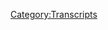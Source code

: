 {{DEFAULTSORT:
    #_TRANSCRIPT_0811:February 24, 2004
}}{{Transcript
    | title         = [[811: February 24, 2004]]
    | caption       = [https://knowledgefight.libsyn.com/811-february-24-2004 Listen to this episode on Libsyn]
    | episodeNumber = [[811: February 24, 2004|811]]
    | length        = 01:23:37
}}

{{MessageBox
    | header     = Warning: Bot Generated Content
    | text       = This transcript was automatically generated by transcription software and likely contains many mistakes and misattributions. Please check the audio for definitive quotes, attribution, and context.
    | image      = N3yvass4myg91.webp
    | imagewidth = 50px
    | id         = warning
}}

{{TranscriptBlock
    | name      = Alex Jones
    | timestamp = 00:00:04.000
    | text      = Red Alert. Red alert. Red alert. Red Alert knowledge five days. Damn, Jordan I'm sweating.
}}

{{TranscriptBlock
    | name      = Alex Jones
    | timestamp = 00:00:17.000
    | text      = Knowledge party.com It's time to pray. I have great respect for knowledge like knowledge. I'm sick of them posing as if they're the good guys. Xiang V or the bad guy. Knowledge.
}}

{{TranscriptBlock
    | name      = Alex Jones
    | timestamp = 00:00:30.000
    | text      = Dan and Jordan knowledge fight need money Andy and Andy, you're shopping Andy and Ken handy in Kansas. Bray Andy in Kansas, you're on the airplane for a huge fan. I love your word. Knowledge by now knowledge fight.com I love you.
}}

{{TranscriptBlock
    | name      = Dan
    | timestamp = 00:00:59.000
    | text      = Hey, everybody, welcome back. Now what we're gonna do is like sit around worship at the altar of Celine and talk a little bit about Alex Jones. Oh, indeed. We are down Georgia, Georgia. And my question
}}

{{TranscriptBlock
    | name      = Jordan
    | timestamp = 00:01:09.000
    | text      = for you. Is your best spot today, buddy. You go first. Oh, my bright spot, Dan. No, no, no, no, no, no, sir. My bright spot today is Summer Games Done Quick. Oh, fun. Now it is fun. And I'll tell you something you have enjoyed every year you do and I will tell you something different about this. SGD que All right, we got to walk. Oh, we got to walk running. What sat Drash Safdar. She was running at like 630 Eastern on Tuesday morning. Whoa. And yeah, everybody go there. Well. I want to say Maniac Mansion or something. It's like a retro. He's He's a retro game player. He's helped me a lot. He helped me a lot when I was speed running. I
}}

{{TranscriptBlock
    | name      = Dan
    | timestamp = 00:01:56.000
    | text      = remember the name from the chat when I've come and sat in with you while you were
}}

{{TranscriptBlock
    | name      = Jordan
    | timestamp = 00:02:01.000
    | text      = playing. Yeah, so yeah, he's run I feel like it'd be really cool.
}}

{{TranscriptBlock
    | name      = Dan
    | timestamp = 00:02:05.000
    | text      = Isn't Maniac Mansion like one of those old I put it in my brain in the same category as like missed. I kind of like old computer game.
}}

{{TranscriptBlock
    | name      = Jordan
    | timestamp = 00:02:15.000
    | text      = I think it is kind of like that. But like, retro or that like almost point and click.
}}

{{TranscriptBlock
    | name      = Dan
    | timestamp = 00:02:21.000
    | text      = Yeah. See, that's what I was trying to come up with. Like, yeah, the like the full motion video kind of old time.
}}

{{TranscriptBlock
    | name      = Jordan
    | timestamp = 00:02:29.000
    | text      = I don't know. It might be too deep, but it's something like that. I mean, it's all me. Yeah,
}}

{{TranscriptBlock
    | name      = Dan
    | timestamp = 00:02:34.000
    | text      = but seems difficult to do fast. But exactly wish I addressed the best sat
}}

{{TranscriptBlock
    | name      = Jordan
    | timestamp = 00:02:38.000
    | text      = Drash sat dress you can do it. Um,
}}

{{TranscriptBlock
    | name      = Dan
    | timestamp = 00:02:41.000
    | text      = let me ask you this about the Summer Games Done Quick. Sure.
}}

{{TranscriptBlock
    | name      = Jordan
    | timestamp = 00:02:44.000
    | text      = Is it Doctors Without Borders? Is the charity this year? Fantastic. Yes.
}}

{{TranscriptBlock
    | name      = Dan
    | timestamp = 00:02:48.000
    | text      = Is it a situation though? That is like the Olympics where you have the summer and winter and different games are played at each? Is there like a restriction of No, no, no, that's a summer game.
}}

{{TranscriptBlock
    | name      = Jordan
    | timestamp = 00:03:00.000
    | text      = I don't think so. Okay, but they do play different games. I don't know if they specifically are like nah, not. We're not we're not we don't bobsled Superman. For the winter go. I think that would be that would be more fun as if they could if you were going to play a sports game. You could only play the summer or winter. Yeah, that should be a rule.
}}

{{TranscriptBlock
    | name      = Dan
    | timestamp = 00:03:20.000
    | text      = Yeah. You can't do like, ah, Kelly Slater's pro surfer in the winter.
}}

{{TranscriptBlock
    | name      = Jordan
    | timestamp = 00:03:25.000
    | text      = No, I can't do that. No, but during the summer games you can do Tony Hawk. You can't do it during the winter, right? Yeah, that makes
}}

{{TranscriptBlock
    | name      = Dan
    | timestamp = 00:03:31.000
    | text      = perfect during the Winter Games. You can play the damn it. What was that one? The snowboarding. I know
}}

{{TranscriptBlock
    | name      = Jordan
    | timestamp = 00:03:37.000
    | text      = I same thing you are. We did it. We did the halfpipe. You scored a bunch of points.
}}

{{TranscriptBlock
    | name      = Dan
    | timestamp = 00:03:43.000
    | text      = I remembered Kelly Slater. The surfing real proud of you. Thank you.
}}

{{TranscriptBlock
    | name      = Jordan
    | timestamp = 00:03:47.000
    | text      = Who's the who's the red hair snowboarder?
}}

{{TranscriptBlock
    | name      = Dan
    | timestamp = 00:03:50.000
    | text      = Flying tomato? Yeah. Shawn white. Shaun White? Yes.
}}

{{TranscriptBlock
    | name      = Jordan
    | timestamp = 00:03:55.000
    | text      = Yep. That was from the time when we were kids
}}

{{TranscriptBlock
    | name      = Dan
    | timestamp = 00:03:58.000
    | text      = always distracting for me because there was also a comedian named Shaun White. Yes, you're in Chicago. And I got him in the flying tomato confused. They're very similar. Similar at all.
}}

{{TranscriptBlock
    | name      = Jordan
    | timestamp = 00:04:10.000
    | text      = several inches of difference in height. Yeah. So what's your bright spot but
}}

{{TranscriptBlock
    | name      = Dan
    | timestamp = 00:04:14.000
    | text      = my breaks while Jordan is retaining your humanity through difficult times?
}}

{{TranscriptBlock
    | name      = Jordan
    | timestamp = 00:04:21.000
    | text      = All right. All right. So you have an existential brightspot
}}

{{TranscriptBlock
    | name      = Dan
    | timestamp = 00:04:25.000
    | text      = Well, Alex is still a student. There was not a Saturday episode. Oh, one was hosting on Friday and I'm getting to the point where I'm sincerely worried that something is wrong. He's been gone forever.
}}

{{TranscriptBlock
    | name      = Jordan
    | timestamp = 00:04:38.000
    | text      = There is nothing better than you finally caving to the pressure of you know what, maybe we'll just buckle down and we'll focus on the present day, only to have the present day kick you in the teeth.
}}

{{TranscriptBlock
    | name      = Dan
    | timestamp = 00:04:49.000
    | text      = And also it may I'm worried about the guy. Something might have gone wrong if maybe he was camping and ran into a bobcat. Please, maybe you ran into a bear added Barton Springs,
}}

{{TranscriptBlock
    | name      = Jordan
    | timestamp = 00:05:01.000
    | text      = I will forgive a lot. Not all but a lot. If Alex comes back from his vacation with one arm, I will forgive a lot. Not all
}}

{{TranscriptBlock
    | name      = Dan
    | timestamp = 00:05:09.000
    | text      = I'm thinking. I mean, obviously, I'm pretty sure it's a vacation. But there is there is a little part of me that still like, I think something might have gone wrong that maybe he's actually kind of sick or something.
}}

{{TranscriptBlock
    | name      = Jordan
    | timestamp = 00:05:20.000
    | text      = What's 127 hours? But if he's 127 hours in
}}

{{TranscriptBlock
    | name      = Dan
    | timestamp = 00:05:24.000
    | text      = it? Well, I mean, like he the last episode he did was a little piece on Friday. Yeah. And then just gone for this entire week, full week. That's even longer than a lot of the time when he goes down to Cabo. Yeah, that's true. So like, you know, it's an extended vacation. If it's a vacation.
}}

{{TranscriptBlock
    | name      = Jordan
    | timestamp = 00:05:43.000
    | text      = Do you think there's barricades involved?
}}

{{TranscriptBlock
    | name      = Dan
    | timestamp = 00:05:45.000
    | text      = You know what, I could probably solve this mystery by like listening to one of the episodes with Owen, where he probably says where Alex is.
}}

{{TranscriptBlock
    | name      = Jordan
    | timestamp = 00:05:52.000
    | text      = I honestly that never occurred to me.
}}

{{TranscriptBlock
    | name      = Dan
    | timestamp = 00:05:56.000
    | text      = It occurred to me but I rejected the idea immediately.
}}

{{TranscriptBlock
    | name      = Jordan
    | timestamp = 00:05:59.000
    | text      = Why would I want continuity outside of the show? That's absurd. No, I want none of that.
}}

{{TranscriptBlock
    | name      = Dan
    | timestamp = 00:06:04.000
    | text      = Yeah, neither do I don't know. Although he has been going around yelling about target. So that's for sure. I mean, they're mad. who spent what? Because they had like pride. memorabilia and goods and what have you. It's a attacking the children.
}}

{{TranscriptBlock
    | name      = Jordan
    | timestamp = 00:06:22.000
    | text      = Here's what I say. Let them have it. Conservatives can be mad at all the brands they want. They let them have it. I want none that I don't want anything to do with it.
}}

{{TranscriptBlock
    | name      = Dan
    | timestamp = 00:06:30.000
    | text      = It's I don't know. It's we just got to look at it for what it is. It's a tantrum, Throwing tantrum.
}}

{{TranscriptBlock
    | name      = Jordan
    | timestamp = 00:06:36.000
    | text      = I don't care if you're mad at a corporation. That's how we all live all the time. Yeah.
}}

{{TranscriptBlock
    | name      = Dan
    | timestamp = 00:06:42.000
    | text      = Yeah, I just I feel like it's maybe best not to play into it with them. You know, just sort of like oh, your mind a Bud Light now? Yeah. Okay.
}}

{{TranscriptBlock
    | name      = Jordan
    | timestamp = 00:06:53.000
    | text      = You know, it seems like you were less mad with Exxon. When oil spilled throughout the entire fucking ocean.
}}

{{TranscriptBlock
    | name      = Dan
    | timestamp = 00:07:00.000
    | text      = Yeah. No, they didn't have some kind of LGC they didn't support
}}

{{TranscriptBlock
    | name      = Jordan
    | timestamp = 00:07:06.000
    | text      = exactly the rainbow. The rainbow oil wasn't made yet. Right.
}}

{{TranscriptBlock
    | name      = Dan
    | timestamp = 00:07:09.000
    | text      = Yeah, the right wing. Folks were not attaching their grievances. That's,
}}

{{TranscriptBlock
    | name      = Jordan
    | timestamp = 00:07:14.000
    | text      = that's what we need to do. We need to cause a massive environmental collapse based on an oil spill. But we rainbow, we make the oil rainbow color. I think you find the right angle where the light is referring to right. Yeah, absolutely. We that's what will bring us all together. Finally. Now. Not.
}}

{{TranscriptBlock
    | name      = Dan
    | timestamp = 00:07:35.000
    | text      = So yeah, we're in the past. Today. We're talking about February 24 2004. We're going to do our march through Valentine's month. 2000 For sure. This this episode's got some interesting bullshit. Just mostly stories that aren't true. Okay. I like it. Good storytime. Yeah. And then I spent a little bit too much time learning about the executive branch of the government of the Republic of Texas.
}}

{{TranscriptBlock
    | name      = Jordan
    | timestamp = 00:08:01.000
    | text      = So sorry, wait, wait. The one before the
}}

{{TranscriptBlock
    | name      = Dan
    | timestamp = 00:08:05.000
    | text      = four became a state. Okay. Just just to be clear, before it became a state right,
}}

{{TranscriptBlock
    | name      = Jordan
    | timestamp = 00:08:09.000
    | text      = the one before and not the one after our times coming up shortly?
}}

{{TranscriptBlock
    | name      = Dan
    | timestamp = 00:08:13.000
    | text      = No, no, there's still a lot of people who are in the running for for those seats. Gotcha. So we'll get down to business on this. But before we do, let's take a little moment. Jordan, say hello to some new ones.
}}

{{TranscriptBlock
    | name      = Jordan
    | timestamp = 00:08:23.000
    | text      = Oh, that's a great idea.
}}

{{TranscriptBlock
    | name      = Dan
    | timestamp = 00:08:24.000
    | text      = So first, Chris, you're now a policy wonk. Big thank you to Amy DCX Clark, for introducing him to the show. You are now policy wonk.
}}

{{TranscriptBlock
    | name      = Alex Jones
    | timestamp = 00:08:31.000
    | text      = I'm a policy wonk, thank
}}

{{TranscriptBlock
    | name      = Jordan
    | timestamp = 00:08:32.000
    | text      = you very much.
}}

{{TranscriptBlock
    | name      = Dan
    | timestamp = 00:08:33.000
    | text      = Next, Dan. It's Hank texted me back. I texted you after you were on behind the bastards. What did you do change your number text me back. I miss your friendship, and I need a defamation attorney. Thank you so much. You're now policy wonk. Now, before I hit the sound effect, I want to say this very clearly. Okay, I did. I miss you, too. Here's what I'm gonna do. Maybe you haven't changed your numbers. So I will try to text the number that I still have of yours. Or, I mean, it got to be able to find that email address. So you should have it. So that'll be simple. I'll reach out to you. We'll figure it out. I'm gonna stick to Hank. I hope you don't need a defamation lawyer. Because I've dropped the ball on our friendship. Otherwise, I have a couple of good recommendations. I know a couple guys. Yeah, we do. But you're now ballsy one.
}}

{{TranscriptBlock
    | name      = Alex Jones
    | timestamp = 00:09:18.000
    | text      = I'm a policy wonk. Thank
}}

{{TranscriptBlock
    | name      = Dan
    | timestamp = 00:09:19.000
    | text      = you very much. Thank you. Next, let's get down to business first announced the walks did you send me salines when I asked for Knox, thank you so much. Oh, that's right. Yeah,
}}

{{TranscriptBlock
    | name      = Jordan
    | timestamp = 00:09:29.000
    | text      = no, that's Milan. Oh, yeah. Let's get down to business. You've got your I can't read it.
}}

{{TranscriptBlock
    | name      = Dan
    | timestamp = 00:09:37.000
    | text      = I don't know Mulan soundtrack.
}}

{{TranscriptBlock
    | name      = Jordan
    | timestamp = 00:09:40.000
    | text      = Oh, I mean, well, I mean, do you want me to just sing the regular song?
}}

{{TranscriptBlock
    | name      = Dan
    | timestamp = 00:09:43.000
    | text      = No. Oh, you're now palsy Wong.
}}

{{TranscriptBlock
    | name      = Alex Jones
    | timestamp = 00:09:45.000
    | text      = I'm a policy wonk.
}}

{{TranscriptBlock
    | name      = Dan
    | timestamp = 00:09:48.000
    | text      = Christopher, I didn't do this. I'm not worried about it. Thank you so much. You're on our policy walk.
}}

{{TranscriptBlock
    | name      = Alex Jones
    | timestamp = 00:09:53.000
    | text      = I'm a policy wonk.
}}

{{TranscriptBlock
    | name      = Jordan
    | timestamp = 00:09:54.000
    | text      = Thank you very much.
}}

{{TranscriptBlock
    | name      = Dan
    | timestamp = 00:09:55.000
    | text      = I only got a couple of technocrats in the mix Jordan so first rousse ru Cirino and the steam thank you so much. You're now tech technocrat and he can be hidden really Hy GGYLDY
}}

{{TranscriptBlock
    | name      = Jordan
    | timestamp = 00:10:12.000
    | text      = higgledy Higgledy Piggledy like Higgledy Piggledy, right?
}}

{{TranscriptBlock
    | name      = Dan
    | timestamp = 00:10:16.000
    | text      = I guess. I don't know. It's too many G's and wise sounds right to me. Either way. You're now technocrat. Thank you.
}}

{{TranscriptBlock
    | name      = Alex Jones
    | timestamp = 00:10:22.000
    | text      = I'm a policy wonk.
}}

{{TranscriptBlock
    | name      = Unknown Speaker
    | timestamp = 00:10:24.000
    | text      = The amount of intelligent brilliant
}}

{{TranscriptBlock
    | name      = Alex Jones
    | timestamp = 00:10:26.000
    | text      = someone someone sodomized, sent me a bucket of poop daddy sharp. Jar Jar Binks has a Caribbean black action. He's a loser. Little little Katie, baby. I don't want to hate black people. I renounced Jesus Christ.
}}

{{TranscriptBlock
    | name      = Dan
    | timestamp = 00:10:41.000
    | text      = Thank you. Yes. Thank you very much. Now, Jordan. Yes, we started our adventure here on the 24th. And Alex, one thing I think I've mentioned this before, I do appreciate in the past that he will often announce his guests at the top of the show where it's now it's kind of, you know, catches catch can turn on the show. And I'm like, Oh, this person's coming up. And then sometimes I hear name and I'm like, I have no fucking idea who this person is. Today is the ladder, the ladder type.
}}

{{TranscriptBlock
    | name      = Alex Jones
    | timestamp = 00:11:11.000
    | text      = All right, folks, it's Tuesday 24th of February 2004. And I'm Alex Jones, your host will be live for the next three hours. We've got Angel Shemaiah. From Keep and Bear arms.com. Coming on the next hour, one of their riders is also a writer for guns and ammo and other major publications wrote a letter to the San Francisco Police Department saying, you know, you guys aren't enforcing the law with these gay marriages. And, you know, I mean, what would you do if gun owners didn't follow the law? Would you not enforce your unconstitutional gun laws? Interesting, real simple. What he said I've got his letter. So he got police calls and police visits and stole part of the secret police atmosphere. So that's coming up.
}}

{{TranscriptBlock
    | name      = Jordan
    | timestamp = 00:11:58.000
    | text      = Oh, boy. Okay, so this guy wrote letters to the Texas government know San Francisco, San Francisco government saying like lease Hey, why are you letting gay people get married? Yeah. If I didn't follow the law, you'd be mad at me. Right? That's a compelling argument. Yeah,
}}

{{TranscriptBlock
    | name      = Dan
    | timestamp = 00:12:16.000
    | text      = you're giving permits or whatever for same sex couples to get married? And what if I did weird certain who buy guns? Yeah,
}}

{{TranscriptBlock
    | name      = Jordan
    | timestamp = 00:12:25.000
    | text      = I mean, I feel like that's not gonna be a little more specific about what you want to do
}}

{{TranscriptBlock
    | name      = Dan
    | timestamp = 00:12:29.000
    | text      = with those guns. That's illegal. I feel like
}}

{{TranscriptBlock
    | name      = Jordan
    | timestamp = 00:12:31.000
    | text      = you don't understand what the end it's like, okay, when I do something illegal with a gun at the end of that is something way
}}

{{TranscriptBlock
    | name      = Dan
    | timestamp = 00:12:38.000
    | text      = more illegal. How would you like it if I turned over a liquor store? Yeah. See? No,
}}

{{TranscriptBlock
    | name      = Jordan
    | timestamp = 00:12:42.000
    | text      = no, see at the end of that. The gun is just an amplification device. Like at the end of the marriage thing. They just, they're just gone. They just go away? Yeah. You never think about them again. A marriage
}}

{{TranscriptBlock
    | name      = Dan
    | timestamp = 00:12:52.000
    | text      = is not a weapon. No. So one thing you'll notice in that clip is that there's this far greater emphasis on Opposition to marriage equality at this point in time, because that was the battle that conservatives were trying to fight. Most of society was making progress on that front and the forces that seek to oppose the tide of equality and regress back to more restrictive times. They just couldn't handle that. It's a very similar impetus that we see in terms of the right wing's obsessive and grotesque behavior surrounding trans people today. And I would guess that if present day, Alex were back on air in 2004, he'd be yelling about gay marriage being all about satanic pedophilia, or whatever. Also, in this clip, we get to be introduced to a new name, Angel Shamaya. This isn't someone who's come up on our radar before, so I'm gonna give you a little bit of a rundown. Okay, this person all right. Shamaya ran a popular gun rights website called Keeping bear arms, which he would eventually go on to sell to some conservative lobbying groups. Prior to that, though, he was a fairly big figure in the scene for folks like Alex, his site would have a gun news that cater to the worldview of gotten absolutist. They had like an aggregator kind of news headlines and stuff. Gotcha. In 2006, Angel was arrested and if you only consulted the gun, absolutist blogs and message boards, well, you'd come away with the impression that he'd been completely screwed. The police just showed up at his house one day for no reason and found a couple of handguns that he hadn't properly registered and decided to jam him up.
}}

{{TranscriptBlock
    | name      = Jordan
    | timestamp = 00:14:16.000
    | text      = What's the big deal your tone of voice is suggesting that perhaps there's more to the store nom and the police states out of control I get Well then I guess I have nothing over so you must be correct.
}}

{{TranscriptBlock
    | name      = Dan
    | timestamp = 00:14:26.000
    | text      = In reality Shemaiah birth name Scott Craig MC Reynolds got a visit from the police because his ex girlfriend had called them after he threatened to kill her. When the police arrived at his home they found 10 long guns 15 unregistered handguns and over 17,000 rounds of ammo. Naturally, the gun weirdo community minimized his ridiculous cache of weapons and pretended that he hadn't made domestic violence threats so that he could keep propping him up as a hero and raise money for his legal fees. After all, it's important to understand that if someone who happens to be a gun weirdo gets in trouble for threatening to kill his ex girlfriend. Next thing you know the second amendment is gone. Yeah, you just you got to understand this.
}}

{{TranscriptBlock
    | name      = Jordan
    | timestamp = 00:15:03.000
    | text      = Yeah, it's almost like when you connect your need for a gun with the your regular treatment of women, then one of them serves the you know what I'm saying? Oh, no. Oh, I'm just making a noise. Oh, okay. You know, I hear okay, we can talk about and listen. Let's get off the topic of guns, right? With that politically charged all of that stuff. This guy's a hoarder. He's got that that's too much ammunition. That's too much. You don't need that much to do anything.
}}

{{TranscriptBlock
    | name      = Dan
    | timestamp = 00:15:36.000
    | text      = I think for I look, I'm not the best expert on this trip. But I think that having a large amount of rounds of ammunition isn't that weird? If you're someone who shoots recreationally fairly often, I don't think you need 25 guns. And I think 17,000 rounds is more than that threshold. That's what, like, you know, recreational shooting. Yeah, it's a cash.
}}

{{TranscriptBlock
    | name      = Jordan
    | timestamp = 00:16:03.000
    | text      = It's, it's hoarding and it's the sign of depression. And I feel like that's something that people are not talking about. If you've got a lot of guns, go see a therapist, you know, go see a psychiatrist, you've got too many. You've got too many bullets. It's a lot of bullets. Yeah, spend the money on talking to somebody.
}}

{{TranscriptBlock
    | name      = Dan
    | timestamp = 00:16:21.000
    | text      = So this may not be the most extreme example we've encountered. But it's pretty clear that if you pay attention that almost all of these people who are in Alex's orbit, they're abusive monsters. This isn't a coincidence. These people are almost always abusive monsters, because their political ideology is organized around using power to abuse people. And so that's why you kind of see these trends. Almost universally. Yeah.
}}

{{TranscriptBlock
    | name      = Jordan
    | timestamp = 00:16:44.000
    | text      = I mean, you you you say to yourself, are they taking work home or are they taken home to work?
}}

{{TranscriptBlock
    | name      = Dan
    | timestamp = 00:16:51.000
    | text      = So anyway, Angel Shemaiah is
}}

{{TranscriptBlock
    | name      = Jordan
    | timestamp = 00:16:54.000
    | text      = why the name? I don't know. Okay.
}}

{{TranscriptBlock
    | name      = Dan
    | timestamp = 00:16:57.000
    | text      = I don't know. It's weird. I try not to mock too much about people changing the name because like, maybe you want to change your name. Oh, no, I
}}

{{TranscriptBlock
    | name      = Jordan
    | timestamp = 00:17:06.000
    | text      = thought it was the I thought it was like a reference to something or he was like it that it was a nom de Geer
}}

{{TranscriptBlock
    | name      = Dan
    | timestamp = 00:17:11.000
    | text      = seems just kind of like a hippie ish, new agey vibe. I don't know.
}}

{{TranscriptBlock
    | name      = Jordan
    | timestamp = 00:17:18.000
    | text      = I mean, I got a nice, it's got a nice ring to it, you know, Shamaya. I liked that. I
}}

{{TranscriptBlock
    | name      = Dan
    | timestamp = 00:17:23.000
    | text      = think a fair amount of folks who are who leaves sort of sovereign citizen II kind of go with
}}

{{TranscriptBlock
    | name      = Jordan
    | timestamp = 00:17:29.000
    | text      = oh, they change at all. Yeah, that makes sense. That makes sense. But yeah,
}}

{{TranscriptBlock
    | name      = Dan
    | timestamp = 00:17:33.000
    | text      = I don't know. It's not my business.
}}

{{TranscriptBlock
    | name      = Jordan
    | timestamp = 00:17:36.000
    | text      = I nod sagely, of course. People who believe that if your name is in capital letters, the government owns you, or at least a facsimile of yourself would change their name. I say, of course to that, man.
}}

{{TranscriptBlock
    | name      = Dan
    | timestamp = 00:17:49.000
    | text      = So yeah, Angel Shamaya is barely on this episode. He has a bit of a cold or something and so fair, their interview is cut short, and there's really nothing going on with it. So we're not actually even going to hear anything. But Alex has a number of headlines on this episode that are all trash. They're just not real.
}}

{{TranscriptBlock
    | name      = Alex Jones
    | timestamp = 00:18:09.000
    | text      = here in Austin, Texas. We well have had Texas independence day. marches, rallies for over 100 years and it's a family event. The city of Austin doesn't want to be a part of that it won't allow a parade they won't vote provide security so you can't have a parade. The city of Austin sponsors Cinco de MAYA Oh, over 10 years ago, I guess about 12 years ago, University of Texas banned Texas independence day from the schools sponsoring it or any department sponsoring it, but they do sponsor Cinco de Mayo and Kwanzaa and everything else. And so I have the Associated Press article here, Texas independence parade canceled because of cost. That is they say you can't have a parade because we don't want to pay for it. The city can't spare the police. But they can for 10s of 1000s of screaming people waving Mexican flags on Cinco de Maya. City Austin cancels Texas Independence Day Parade, the sponsor Cinco de mio and everything else as long as it's not Texan. The University of Texas canceled Texas independence day over 10 years ago, but they ended the university department from supporting it. Now the city of Austin is saying they can't allow the parade because they can't supply police for it. But every year for Cinco Demayo Austin's downtown is shut down as 1000s of screaming people violently wave Mexican flags. Interesting.
}}

{{TranscriptBlock
    | name      = Jordan
    | timestamp = 00:19:44.000
    | text      = I mean, you know, I was thinking just that I was thinking, you know, you let a university ban Texas independence day, the next you know, 10 years later, you can't have a parade in one small city have in the corner. So it's not a small city. I don't mean small city but rather Simply speaking to the entire size of Texas. Yeah,
}}

{{TranscriptBlock
    | name      = Dan
    | timestamp = 00:20:03.000
    | text      = well, Texas is a big old.
}}

{{TranscriptBlock
    | name      = Jordan
    | timestamp = 00:20:05.000
    | text      = It's a big old, plain old state. You declared independence for all of it. Maybe you don't get that tiny little.so. As
}}

{{TranscriptBlock
    | name      = Dan
    | timestamp = 00:20:10.000
    | text      = we learned in one of our Live episodes where we were celebrating Texas independence state we did most of the stuff Alex says about the holiday and how it's banned from being celebrated is complete bullshit. He's just using this as a prop that he's wielding to beat the audience over the head with the impression that white people are being repressed. Meanwhile, all non white people are given free rein to do whatever they want whatever they want. You could just hear that dripping out of his rhetoric as he described Cinco Demayo parades as violent wave flat flag waving, like ridiculing people
}}

{{TranscriptBlock
    | name      = Jordan
    | timestamp = 00:20:39.000
    | text      = just just nonstop. Oh, they just let all the screaming people violently
}}

{{TranscriptBlock
    | name      = Dan
    | timestamp = 00:20:43.000
    | text      = waving flag. Yeah. What
}}

{{TranscriptBlock
    | name      = Jordan
    | timestamp = 00:20:46.000
    | text      = does that mean really?
}}

{{TranscriptBlock
    | name      = Dan
    | timestamp = 00:20:47.000
    | text      = Once again, Alex doesn't really know what he's talking about here, but he's close to a general point. In 2002, the city council of Austin passed Resolution 200 to 1003 Dash 040, part of which had to do with which events were granted an automatic waiver of fees. Most of these events are ones that are co sponsored with the city, and there's five of them in number. There's fiesta de independencia, which is not Cinco Demayo, the Veterans Day Parade, the Juneteenth Parade, which is not Kwanzaa, the Martin Luther King Day Parade and a commemorative event for September 11. Right, those are the five that the 2002 resolution granted automatic waivers to outside of these events, which are specifically co sponsored by the city and thus have their fees waived, you can apply to have those fees that you would accrue waived as well. It requires the support of three council members and the council needs to quote find that the program or project serves a public purpose. In theory, all of the other events that make Alex so mad are ones that went through those proper channels and applied for fee waivers, or they may have actually accepted the burden of paying those fees themselves. The Texas Independence Day Parade in Austin is run by a nonprofit called Celebrate Texas and in the previous year, they'd paid all the fees themselves, which totaled approximately $5,000. This year, the fees they would need to offset were $11,800, which they said they couldn't afford. The city wasn't keen to co sponsor the parade since there had been a ton of requests for fee waivers, and they couldn't afford to just rubber stamp all of them. One thing that I think it's important to recognize is that this isn't a super long standing tradition. Celebrate Texas only started doing their parades in 2000. And even without the parade, they still held a large celebration at the Capitol and fun was had by all very family. Yeah, also they were able to make a huge stink out of not getting their fees waived and they were able to use the political clout that they had to get future sponsorship of their parade into an emergency agenda for the City Council. Oh my god on January 29 2004, which was prior to the episode of Alex's show we're listening do now by about a month the motion to authorize the waiver for celebrate Texas as parade and their fun run was approved. A month in the past
}}

{{TranscriptBlock
    | name      = Jordan
    | timestamp = 00:23:13.000
    | text      = I just it you know it is it is like that's what we got to do. If you want if you want to do anything in this dumb country, you have to go way the fuck overboard on any small problem to get what you want. You can't ever be like, well, we'll change this soon. You have to be like, they're gonna make us wear shoes to work. Like you'd have to just scream your balls off.
}}

{{TranscriptBlock
    | name      = Dan
    | timestamp = 00:23:36.000
    | text      = I don't know if that works on the other side. Yeah, well, it doesn't seem to I don't think that you know, I mean, I don't think that I'm not saying that, you know, climate change. Activism has been, you know, melodramatic, or, you know, over the top in a way that is inappropriate. But there have been, you know, people who have been screaming about, you know, the dangers and the need to, you know, make changes and stuff. And it doesn't seem to do anything to do much. No, no. So I don't think this strategy works in the reverse, unfortunately. But I understand what you're saying because
}}

{{TranscriptBlock
    | name      = Jordan
    | timestamp = 00:24:10.000
    | text      = it they get what they want
}}

{{TranscriptBlock
    | name      = Dan
    | timestamp = 00:24:12.000
    | text      = all the time, the tantrums the right
}}

{{TranscriptBlock
    | name      = Jordan
    | timestamp = 00:24:14.000
    | text      = way. I mean, that's what happens when you have a lot of guns to your tantrums or a lot more violence.
}}

{{TranscriptBlock
    | name      = Dan
    | timestamp = 00:24:20.000
    | text      = There's a double edged sword. Yeah. So because they claimed that they didn't have time to make the 2004 parade happened celebrate Texas was reimbursed the just over $2,000 that they paid in application and permit fees, and thus were able to hold the events. They had that year on the city's tab like the thing at the Capitol. And then on February 26, a couple days after this episode that we're listening to now, the City Council passed a resolution adding the Celebrate Texas parade and run to the list of city code sponsored events assuring that they would get an automatic waiver for the city fees every year from then on. They were added to that list of five now Now there were six.
}}

{{TranscriptBlock
    | name      = Jordan
    | timestamp = 00:25:01.000
    | text      = It's the type of shit that you see in elementary school. And everybody goes, Why are you giving everything that fucking crying kid? Why are you giving everything they want to? That's absurd. You're rewarding negative behavior scream
}}

{{TranscriptBlock
    | name      = Dan
    | timestamp = 00:25:17.000
    | text      = the squeaky wheel gets the grease.
}}

{{TranscriptBlock
    | name      = Jordan
    | timestamp = 00:25:19.000
    | text      = I mean, yes, you did jobs. Yes, not dammit.
}}

{{TranscriptBlock
    | name      = Dan
    | timestamp = 00:25:22.000
    | text      = So ultimately, this is a case where a nonprofit was used to paying the fees themselves, and then they couldn't afford the increased cost. They weren't one of the events that the city co sponsored so they weren't entitled to a waiver and because of shoddy planning, their years parade was canceled. In response to public backlash from folks who definitely aren't mad about holidays celebrated by a non celebrated product predominantly by non white people, they were able to almost immediately get reimbursed for fees paid and get their event added to a shortlist of city co sponsored events. It all worked out exactly how Alex would have wanted, except that there wasn't a parade this year, which is really no one's fault, but the organizers so he shouldn't really, you know, be complaining about Ivy if he's wants to complain about anybody he should be complaining about celebrate Texas.
}}

{{TranscriptBlock
    | name      = Jordan
    | timestamp = 00:26:10.000
    | text      = I'm amazed at how furious I am about something that happened 20 years ago. This is so infuriating, and it's unfairness it it's it. It's a bad representation of everything that's wrong with life. Yeah, this is awful.
}}

{{TranscriptBlock
    | name      = Dan
    | timestamp = 00:26:23.000
    | text      = Also, it's important to point out that Alex says that the city of Austin co sponsors the Cinco Demayo parade in the city, which is not true. There's a nonprofit called cinco, Cinco Demayo committee that sponsors that event. Alex is making this up either out of thin air or because he thinks that fiesta de independencia, which is in September is the same thing as Cinco Demayo. Either way, this is not a mistake he's making in good faith. He's very intentionally trying to paint the picture of white aggrievement for his audience to lap up because that is a fundamental organizing principle of his ideology. White people are under attack, and the government is working hard to let non white people get away with all sorts of lawlessness, like violently waving flags. Yeah, that's the image that he's selling to the audience through these narratives. But it's not true. Yep. He's just finding headlines and disreputable outlets and then making up stories about them.
}}

{{TranscriptBlock
    | name      = Jordan
    | timestamp = 00:27:14.000
    | text      = Yeah, anytime, anytime. Anybody on Infowars brings up flags and what other people do too or with them, I am always reminded of a burning Black Lives Matter flag. So there was a can go. It was
}}

{{TranscriptBlock
    | name      = Dan
    | timestamp = 00:27:26.000
    | text      = I think, an episode that we found her Alex was supportive of people being allowed to burn flags. Yeah. I mean, American flag No, no, I mean, yeah, I have a vague memory of that happening. And and me being like, alright, Alex. Cool. Yeah. I'm gonna be like, I don't like it. But you have the right to
}}

{{TranscriptBlock
    | name      = Jordan
    | timestamp = 00:27:43.000
    | text      = do it. Yeah. That's kind of the idea. Yeah. See, this is one of
}}

{{TranscriptBlock
    | name      = Dan
    | timestamp = 00:27:47.000
    | text      = his varsity narratives throughout the episode. And then there's another big one. Another big one coming out of West Virginia, my man.
}}

{{TranscriptBlock
    | name      = Alex Jones
    | timestamp = 00:27:56.000
    | text      = Okay. Again, your calls are coming up. I'll get to you here in a few minutes. I've got to talk about this was Virginia. They're about to pass a law that you got to take whatever vaccine the government says right now. 35 vaccines are mandatory, that matter how much Mercury's in them. So it's already been put in your body whatever we want whenever we want bill. Horses shots on all children World Daily on infowars.com homeschoolers fight state legislation that criminalizes parents who object. West Virginia homeschool their families and others were scheduled to stage two rallies today, the protests of the proposed bill that would require every child in the state to have a record of compulsory immunizations. Compulsory now, no one has done this, but the District of Columbia with one shot. And this is the government and they're coming out with new ones they want to make mandatory every year this is the government being able to put in your body whatever they want.
}}

{{TranscriptBlock
    | name      = Dan
    | timestamp = 00:28:54.000
    | text      = Do not take me home mountain Mama. Oh, boy, West Virginia. Oh,
}}

{{TranscriptBlock
    | name      = Jordan
    | timestamp = 00:28:58.000
    | text      = boy. Wow,
}}

{{TranscriptBlock
    | name      = Unknown Speaker
    | timestamp = 00:29:00.000
    | text      = why? Wow,
}}

{{TranscriptBlock
    | name      = Jordan
    | timestamp = 00:29:01.000
    | text      = take you home.
}}

{{TranscriptBlock
    | name      = Dan
    | timestamp = 00:29:03.000
    | text      = I go home home,
}}

{{TranscriptBlock
    | name      = Jordan
    | timestamp = 00:29:04.000
    | text      = you gotta go home.
}}

{{TranscriptBlock
    | name      = Dan
    | timestamp = 00:29:05.000
    | text      = This bill that Alex is covering is Senate Bill 439 from West Virginia in 2004, which wasn't a new act itself. It was just an amending of an existing statute, right. Some of the amendments that were made were things like updating terms and changing who was responsible for what, for instance, the original language said that the State Director of Health was required to give new parents information about vaccination. And this changed that to the duty of a state health officer. That seems pretty mundane in terms of updates, but yeah, you know, there's just a language that
}}

{{TranscriptBlock
    | name      = Jordan
    | timestamp = 00:29:36.000
    | text      = is, you know, that's what bureaucrats are for. So I don't have to go like Oh, no, let's change it.
}}

{{TranscriptBlock
    | name      = Dan
    | timestamp = 00:29:41.000
    | text      = Yeah. One thing that's notable, if you look at these specific revisions of the bill was seeking to make none of it made anything involving vaccine refusal, any more or less illegal. Mostly the illegality comes down to people who falsify immunization records, which is already illegal in the original act. Yeah, this year. As changes the fine from quote, not less than $10, and no more than 50, to quote, not less than $100 and not more than 500. The original bill was from 1931 $10 back then adjusted for inflation would be the equivalent of $124.02 1004. So this is really actually cutting people who pass off fraud, fraudulent vaccine cards a break $50 We $621 I just,
}}

{{TranscriptBlock
    | name      = Jordan
    | timestamp = 00:30:25.000
    | text      = I just can't, whatever. But whatever,
}}

{{TranscriptBlock
    | name      = Dan
    | timestamp = 00:30:29.000
    | text      = fine. I'm used to that that response. Fine. The other thing that this bill would do is add mumps Hepatitis B and chickenpox to the vaccines that were required to enter public school. That's because these vaccines for these illnesses didn't exist when the first bill was originally passed. Okay. very ill. Yeah, but hepatitis B vaccine wasn't around until the late 60s, reliable mumps vaccination didn't come around until the early 60s. And the chickenpox vaccine wasn't approved for us use until 1995. This bill is really all just updates, and it doesn't even relate to homeschooled children at all, as this coverage is trying to make it presented. West Virginia was just saying that these vaccines were required to go to public school and if you tried to create fraudulent proof of vaccination, you'd be fined, which was already the case. Yeah. So this bill ended up passing the Senate, but it died in the house and Health and Human Resources Committee, and so it wasn't ever actually enacted. But consider the headline of the article that Alex is reading about this from world and that daily, quote, Bill forces shots on all children. That is not accurate. Okay. The article says this, quote, the legislation, Senate Bill 439, stipulates, quote, any parent or guardian who refuses to permit his or her child to be immunized, close quote, would face a criminal charge. That's complete bullshit, and a bald faced lie. That part of the article, it uses these words from the bill, quote, any parent or guardian who refuses to permit his or her child to be immunized. That's the part that's from the bill, right. But in the bill itself, it says this, quote, any parent or guardian who refuses to permit his or her child to be immunized and is not exempted from immunization. From there it goes on to say the it'd be a Mr. meanor. And you'd get a fine. Yeah, but all of that language is actually from the original act from 1931. Not from this new amendment, but it's still they cut out the part where it's and do not exempt it.
}}

{{TranscriptBlock
    | name      = Jordan
    | timestamp = 00:32:32.000
    | text      = Oh, did they cut that part out? Or did they just read what they wanted to and stop at the very word that they needed? No,
}}

{{TranscriptBlock
    | name      = Dan
    | timestamp = 00:32:39.000
    | text      = I realize course, very conscious removal of this thing, because your argument is weaker, without Of course. So now, it is true that West Virginia only allows medical exemptions from vaccination. So it is true that I don't want to based exemptions don't really fly in terms of getting into public schools. But that was true before this bill, this bill didn't change anything. It's just pretty much entirely about public schools, too. It's not it's not about all children.
}}

{{TranscriptBlock
    | name      = Jordan
    | timestamp = 00:33:10.000
    | text      = I mean, it's it's it's like, it's just cheating. It's cheating. It's a bullshit argument. I get it, whatever you think about vaccines, fine. It's a public safety. If you want to go to public, then you get the vaccines, the end. If you don't want to get the vaccines, then you don't get to go to public. I feel like it's very simple. It's a contract that you and I are making particular time every day. You don't get to whine about it.
}}

{{TranscriptBlock
    | name      = Dan
    | timestamp = 00:33:33.000
    | text      = No, that's I mean, well, I mean, I guess you can whine about it. But you can't be disingenuous like this. Yeah, that's yeah, to operate on good faith.
}}

{{TranscriptBlock
    | name      = Jordan
    | timestamp = 00:33:43.000
    | text      = Yeah, you can see like, I wish I could go to public if I got these vaccinations explained it to me. And then if you were capable of learning, then you would learn and then you'd be vaccinated. It's very simple.
}}

{{TranscriptBlock
    | name      = Dan
    | timestamp = 00:33:52.000
    | text      = Well, I think I think the issue is that, like, you have an argument being made that like, I should not have to do this to go to this public school, right? And people's response is just like, nope, yeah. And then it's just, there's nowhere else to go. And so you create a lot of elaborate, sort of, make us silly, put on arguments. Yeah. So it's important to understand what the objective and action being taken here is the guy who wrote this article, it WorldNetDaily doesn't care about this bill. Alex doesn't care about this bill. And the homeschool organizations protesting this bill don't care about it either. They aren't homeschool organizations. They're anti Vax groups, and they don't like that West Virginia has vaccine requirements for public schools. They know full well that this bill is nothing more than a slight updating of some terms and has nothing to do with homeschooled children being forcefully vaccinated. But pretending that that is the case is the only way to use this as an opportunity to push the anti Vax agenda. This World Net Daily article starts quote, West Virginia homeschooling families and others were scheduled to stage two rallies today to protest a bill but a little bit later you find out that the rallies were organized by a group called West Virginians for vaccine exemption. The other group that's behind the rallies is a group called human life International, a Catholic anti abortion organization. Seems weird. This is the little sleight of hand that's going on here. The bill itself doesn't make choosing not to be vaccinated anymore or less difficult. West Virginia required proof of vaccination to go to public school before this, and this bill wouldn't change that. It's a non issue for homeschoolers, but if it's presented as if it is, there's a better chance of using it to inflame people. If you present this as like an anti vaccine issue or if you're upfront that weird leads anti abortion group that spearheading this outrage. Yeah, that would make people weird. You make it kind of easy for people to write you off immediately. Yeah, if you hide your real cards behind the image of homeschoolers you give cover to what you really are up to and you you create an argument that you're not actually making people think you're making right and so they engage with the wrong point and you can kind of get people on their back foot right
}}

{{TranscriptBlock
    | name      = Jordan
    | timestamp = 00:36:01.000
    | text      = well that's why they called it Americans for Prosperity or for prosperity and not oligarchies for making us way more richer,
}}

{{TranscriptBlock
    | name      = Unknown Speaker
    | timestamp = 00:36:08.000
    | text      = right? Yeah, yeah,
}}

{{TranscriptBlock
    | name      = Jordan
    | timestamp = 00:36:09.000
    | text      = that's a better name.
}}

{{TranscriptBlock
    | name      = Dan
    | timestamp = 00:36:10.000
    | text      = Yeah. Do you see this a bit? But yeah, it's it was it was weird to look at this and see like, nothing is nothing is happening here. And they're very mad about nothing. Yeah. Yeah. Is because the strategic use of that outrage, right? I'm sorry, I cut you off.
}}

{{TranscriptBlock
    | name      = Jordan
    | timestamp = 00:36:31.000
    | text      = No, no, no, it's it's just it's just so much like, God. Why not today? Not not on this not not for this reason. Just pick something else assholes. We can do. Why do we have to argue about this? This is just fine. Let it go. Just let it go. But then you get you just lie about it. And you get money for paper from people? I don't understand.
}}

{{TranscriptBlock
    | name      = Dan
    | timestamp = 00:36:54.000
    | text      = Yeah. And you don't allow updating of the Yeah, just oh,
}}

{{TranscriptBlock
    | name      = Jordan
    | timestamp = 00:36:59.000
    | text      = $5 language.
}}

{{TranscriptBlock
    | name      = Dan
    | timestamp = 00:37:04.000
    | text      = Oh, my God, it's so it's, it's a mess. What are we doing? So Alex goes a little bit more into this article, and World Net Daily. And he's got some he's got some takes. They're hot. Okay, hot takes.
}}

{{TranscriptBlock
    | name      = Alex Jones
    | timestamp = 00:37:15.000
    | text      = And then in West Virginia, this is a big, big deal. And then we'll start going to Steve and Wes and Dylan and Clayton and Leslie and everybody else's patient holding gets a Clayton Bill forces shots on all children. And it's a long article. And the bill says, unlike 48 other states, West Virginia currently does not have a provision for a religious or philosophical exemption. However, families can assert they have sufficient medical reason for not immunizing a child which works in effect like an exemption, the new bill would do away with that right. And they've got passages here from the bill, you will be arrested, CPS will take your children, if you don't take all 35 of the mandated shots. And every year they're adding new injections.
}}

{{TranscriptBlock
    | name      = Dan
    | timestamp = 00:38:10.000
    | text      = Oh man. So there's two types of lies that are happening here. The first is the sword that are actually in the world and that daily article which Alex's reading and passing along to the audience, the idea that this bill somehow eliminated parent's ability to plead medical exemptions is completely false. There was previous language that allowed students to enroll in public school if they had a quote certificate from a reputable physician showing that immunization for any or all is impossible or improper or sufficient reason why any or all immunizations should not be done. In the updated version. That language is stricken because it's redundant to the part where it says that children have to be immunized or be quote exempted from immunization. It was unnecessary language and if it weren't stricken out, don't pretend that Alex wouldn't do an hour on what the state would consider a reputable physician. That's code for a globalist vaccine doctor. Yep, the only people they will call reputable.
}}

{{TranscriptBlock
    | name      = Jordan
    | timestamp = 00:39:03.000
    | text      = You'd never get an exemption from those all reputable
}}

{{TranscriptBlock
    | name      = Dan
    | timestamp = 00:39:06.000
    | text      = doctors. Anybody who gives you an exemption is automatically not reputable. Yep, so the second type of lie is the one where Alex is just legitimately making things up. There's nothing in this bill about anybody getting arrested or CPS taking anybody's children. That's ridiculous. The only punishment that's ever mentioned is that fine which existed before this bill that was being updated to meet inflation. Further, there are not 35 mandatory shots. There are nine, diptheria, polio, measles, mumps, rubella, hepatitis, chickenpox, tetanus and whooping cough. Prior to this bill, there were six again because it was written in 1931. And I believe that it's actually even less actual shots because like measles, mumps and rubella Yeah, right. I mean, like it's, it's not nine, but even if it were, it's not 35 Nope, nope. So anyway, Alex, it isn't making stuff up.
}}

{{TranscriptBlock
    | name      = Jordan
    | timestamp = 00:40:00.000
    | text      = Here's here's what I feel like should be a very simple argument. And it seems self evident. But if your argument is that vaccines are killing people, and we've had mandatory vaccines on the books for longer than all of us have been alive for. Wouldn't that mean that we're fine?
}}

{{TranscriptBlock
    | name      = Dan
    | timestamp = 00:40:19.000
    | text      = No, because that's that secretly killing everybody. Huh? But we're, it feels like it feels like vaccines are killing everybody if you constantly just skim headlines from disreputable anti Vax news aggregators, right?
}}

{{TranscriptBlock
    | name      = Jordan
    | timestamp = 00:40:33.000
    | text      = But I mean, can't you still be like, there's a lot more people than there were 100 years ago, it
}}

{{TranscriptBlock
    | name      = Dan
    | timestamp = 00:40:38.000
    | text      = would be I have no proof of that. People just tell me there are more people I haven't counted.
}}

{{TranscriptBlock
    | name      = Jordan
    | timestamp = 00:40:48.000
    | text      = I would appreciate that. If though. It's here. I'd be like, well, good point. Either you started or I started, but let's get going.
}}

{{TranscriptBlock
    | name      = Dan
    | timestamp = 00:40:56.000
    | text      = All of your rebuttals can be dealt with their solipsism.
}}

{{TranscriptBlock
    | name      = Jordan
    | timestamp = 00:41:01.000
    | text      = fairpoint no one else exists. But you.
}}

{{TranscriptBlock
    | name      = Dan
    | timestamp = 00:41:05.000
    | text      = So Alex talks a little more about what should be done about West Virginia. All right.
}}

{{TranscriptBlock
    | name      = Alex Jones
    | timestamp = 00:41:09.000
    | text      = Well, I'm sure in so much trouble. I mean, this country, wherever you live, you better call the legislature in West Virginia. And it's Senate Bill 439. And it's scheduled to pass in the next few days. It's got a bunch of co sponsors, and looks like it's gonna do it. And by the way, I have about 100 articles all this horrible today. Wow, all that horrible.
}}

{{TranscriptBlock
    | name      = Jordan
    | timestamp = 00:41:33.000
    | text      = This horrible
}}

{{TranscriptBlock
    | name      = Dan
    | timestamp = 00:41:34.000
    | text      = today, Alex has no idea if there are any co sponsors of this bill. He has no idea what the status is in the legislature, he can't even be bothered to accurately convey the fraudulent information in this World Net Daily article. He's just making all this up because it fits his anti Vax extremism, and helps perpetuate the feeling in the audience that they're under attack because they don't want to take vaccines, or be homeschoolers. Also, it seems super inappropriate for Alex to be telling his audience to call the West Virginia Legislature and harass them out of sight. What, no matter where you are, doesn't he believe in states rights and states business? Why should somebody in Texas or any other state have the ability to petition the West Virginia legislature about issues that don't involve them at all? It gets really weird. It makes sense to have feelings about a state's bills and laws. But unless you really feel like the country is one full community as opposed to 50, completely sovereign states, it doesn't make any sense to think that you have any right to get involved.
}}

{{TranscriptBlock
    | name      = Jordan
    | timestamp = 00:42:30.000
    | text      = I mean, you're by the by virtue of involving yourself, you're essentially saying, I am so concerned about a slippery slope of you. One state mandating these vaccines, and having it turned into a wildfire of mandated vaccines everywhere that I am willing to berate you into stopping. Well, that's your that's why you're calling sure you know, whatever you have to say past that point,
}}

{{TranscriptBlock
    | name      = Dan
    | timestamp = 00:42:57.000
    | text      = I guess. But I'm looking at it more from the angle of like, why you you, you are a citizen of the sovereign state of Texas. Sure, sure. You don't have any right to get involved in metal in the politics of the sovereign state of West Virginia,
}}

{{TranscriptBlock
    | name      = Jordan
    | timestamp = 00:43:14.000
    | text      = the winds of change, blow West, my friend, and I refuse to let them have come here. Now personally,
}}

{{TranscriptBlock
    | name      = Dan
    | timestamp = 00:43:19.000
    | text      = I believe that the country is a country. Why? And so for what reason? Now, granted, I don't know if I would call and harass other states legislature. But it makes more sense for someone with a political set that you are I have to be interested in various laws and other states and be concerned about the implications of them. Right. But for Alex, it doesn't Yeah, it really he really should not.
}}

{{TranscriptBlock
    | name      = Jordan
    | timestamp = 00:43:46.000
    | text      = It would be it would be like Portugal being concerned about you know, like what's going on in I got nothing. Yeah, I was gonna name another place in Europe. But why bailed on
}}

{{TranscriptBlock
    | name      = Dan
    | timestamp = 00:43:57.000
    | text      = a country? Why? Wow,
}}

{{TranscriptBlock
    | name      = Jordan
    | timestamp = 00:43:58.000
    | text      = what would be the point? Spain?
}}

{{TranscriptBlock
    | name      = Dan
    | timestamp = 00:44:00.000
    | text      = Yeah, so Well, it's
}}

{{TranscriptBlock
    | name      = Jordan
    | timestamp = 00:44:02.000
    | text      = very, they're very close
}}

{{TranscriptBlock
    | name      = Dan
    | timestamp = 00:44:03.000
    | text      = to Spain. What about it, we get to talk about a little country that Spain used to own and that is Mexico, Texas. So yeah, Alex gets back to talking about Texas independence. All right,
}}

{{TranscriptBlock
    | name      = Alex Jones
    | timestamp = 00:44:15.000
    | text      = folks, I live in Texas. My family was involved in the war for independence against a brutal dictator called Santa Ana, who was later overthrown by the Mexican people. Over a third of those that fought against Santa Ana, for Texas independence were Hispanic. It was a Toronto gentleman who wrote the Texas Constitution and was the second command of its new government. But they tried to make it this racial issue and they've done a great job and it's the big white bankers. It's the government that to do to get us all on each other's throats.
}}

{{TranscriptBlock
    | name      = Jordan
    | timestamp = 00:44:50.000
    | text      = Okay, aren't no you are, you're the only person doing this. The only one.
}}

{{TranscriptBlock
    | name      = Dan
    | timestamp = 00:44:55.000
    | text      = So here's a little history lesson. Yeah, Texas declared independence in 1830. e6 After a brief revolution that it is fair to say it was fought by a coalition of white colonists from the United States and to hornos. The term to honto just means Hispanic people who live in Texas prior to Texas becoming a state. And then the term is used to describe people who are descended from such family share. A whole lot of the Constitution of the Republic of Texas is just taken from the US Constitution, and its primary author was a man named George Campbell Childress, who was from Tennessee and was very, not very much not somebody who would qualify as Tejano. He went to Mexican territory, then returned to Tennessee to recruit people to fight for Texas independence. When he returned, he wrote the Constitution and then he failed repeatedly to open Law Offices in Texas. Five years after writing the Texas Constitution, he took his own life by slashing his abdomen with a bowie knife. So that's a tragic end to child risks the author of the Texas independence why constitution, what a story in earnest, the Republic of Texas only existed for a handful of years, it was less than 10 years between the declaration of independence from Mexico and the absorption into the United States. So it's not like there was a really rich history here. In all likelihood, they never really would have even declared independence if the United States had supported the revolution in the first place. And the alliance of us colonists and the part of the Toronto population that supported them would have been happy to just become a state in 1835. Yeah, there were four presidents of Texas with Sam Houston serving two non consecutive terms, and they were all white dudes. What? Yeah, there were five vice presidents of Texas, four of whom were white dudes. Every vice president who served an actual term in office was a white dude from the United States. The interim vice president when they declared independence, however, was a Toronto man named Lorenzo de Zavala. Zavala was involved with the passing of the Constitution, but he didn't write it. This is who Alex is almost certainly talking about it. It would have to be he was also only vice president for a few months before he was replaced by the son of a plantation owner from Georgia named Mira boo Lamar, whose biggest claim to fame was how aggressively he tried to read Texas of Native Americans. He took particular aim at the Cherokee people who used as a scapegoat in his campaign to ethnically cleanse Texas.
}}

{{TranscriptBlock
    | name      = Jordan
    | timestamp = 00:47:20.000
    | text      = Yeah, I feel like Toronto man being replaced by the son of a plantation owner is about as America as like that's and it's very,
}}

{{TranscriptBlock
    | name      = Dan
    | timestamp = 00:47:29.000
    | text      = very indicative of to on the blink of Texas, politics
}}

{{TranscriptBlock
    | name      = Jordan
    | timestamp = 00:47:33.000
    | text      = almost comically on the nose. Yeah,
}}

{{TranscriptBlock
    | name      = Dan
    | timestamp = 00:47:36.000
    | text      = so this guy Lamar, who was trying to read the Texas native peoples Sure. Yeah, he was vice president from 1836 to 1838, at which point he was elected President of the Republic of Texas Great. Incidentally, Alex's old studio was on South Lamar Street in Austin, the city that Mirabeau levar made the capital of Texas in 1839. Right. So that's a fun little quick glance. That is, I'm not a Santa Ana apologist or anything, but Alex's version of this history is complete bullshit. The movement for Texan independence did involve some Toronto individuals, but it was predominantly a project undertaken by white colonial settlers from the United States wanted to claim the territory for themselves. Every member of the first elected government of the Republic was a white man from the United States, from the President to the Vice President to the secretaries in various departments chair postmasters, general chair, every member of the second elected government of the Republic of Texas was a white dude from the United States. There may have been some lesser positions that I can't find record of, but I was unable to find a single person who was in an executive position or in a leadership position in Congress or in the courts. That was not a white man from the United States. Yeah, it is fair to say that Lorenzo de Zavala was the interim vice president and it is possible that he would have had a larger role in the government moving forward if he hadn't died of pneumonia later in 1836. But those are what if questions, and the fact of the Universal White American man government of the Republic of Texas, that that actually had? I think it speaks volumes. Also, I'm about 100% Sure, give or take, give or take probably about 100%. Give or take zero? Yes. I'm 100% Sure. 100% Sure. Alex doesn't knows of Allah's name. No. Also he probably shouldn't like Zavala since one of the things he's most remembered for is being one of the most prominent masons in Mexico.
}}

{{TranscriptBlock
    | name      = Jordan
    | timestamp = 00:49:32.000
    | text      = Sure, because why not? Yeah, why not? Throw that one in there? Just for a little twist? Yeah,
}}

{{TranscriptBlock
    | name      = Dan
    | timestamp = 00:49:38.000
    | text      = I read a bit of Texas Constitution to Alex should be mad. He should be mad at it. Oh, yeah. Well, because the right to bear arms is the 14th Right? delineated in their constitution.
}}

{{TranscriptBlock
    | name      = Jordan
    | timestamp = 00:49:49.000
    | text      = That means there's 13 Other ones more importantly, the fuck there's 12
}}

{{TranscriptBlock
    | name      = Dan
    | timestamp = 00:49:52.000
    | text      = more, you know, it's 12 spots lower than in the US, man. Totally. It's interesting though. because in their constitution, their list of rights, they have the right to bear arms is the 14th. Right. And the establishment of a well regulated militia as the 15th. So it's actually separated in Texan constitution, which might have something to do with the way Alex views
}}

{{TranscriptBlock
    | name      = Jordan
    | timestamp = 00:50:17.000
    | text      = but they do have to house and feed soldiers. Right? They don't have that amendment.
}}

{{TranscriptBlock
    | name      = Dan
    | timestamp = 00:50:21.000
    | text      = I think it might. I'm pretty sure they do. I don't remember all right, had a bunch of
}}

{{TranscriptBlock
    | name      = Jordan
    | timestamp = 00:50:25.000
    | text      = I'm just saying I would have some soldiers there if I could. That's what I would do.
}}

{{TranscriptBlock
    | name      = Dan
    | timestamp = 00:50:30.000
    | text      = Man, Texas independence with wild Texas was a mess. I mean,
}}

{{TranscriptBlock
    | name      = Jordan
    | timestamp = 00:50:36.000
    | text      = the idea of like, oh, no, no, no, it was definitely an independence movement. It totally home grown fully. Like that's that's ridiculous,
}}

{{TranscriptBlock
    | name      = Dan
    | timestamp = 00:50:46.000
    | text      = very much predict very much. So then that's not to say that some people who were there weren't in in support of independence, and maybe even opposed to Santa Ana and Mexico. That is entirely fair, but to pretend that it was not a thing that was spearheaded and controlled by and run almost exclusively by white settlers from the United States. Yeah, is ridiculous.
}}

{{TranscriptBlock
    | name      = Jordan
    | timestamp = 00:51:15.000
    | text      = I mean, you go anywhere and you start a revolution and whoever's there, there's plenty of people who don't like that government, whatever government it is true. You know, you can always get people for a revolution, Lorenzo.
}}

{{TranscriptBlock
    | name      = Dan
    | timestamp = 00:51:25.000
    | text      = Lorenzo de Zavala was one such person. He was a noted critic of Santa Ana prior totally,
}}

{{TranscriptBlock
    | name      = Jordan
    | timestamp = 00:51:31.000
    | text      = the government sucks. I agree with that statement across the board. Yeah.
}}

{{TranscriptBlock
    | name      = Dan
    | timestamp = 00:51:36.000
    | text      = And, you know, it is something interesting that I think that you definitely have to look at this history through like, the appropriate racial lens of it. Yeah. You know, but at the same time, I don't think that people wanting to celebrate Texas independence day, in the present day are necessarily all motivated from a place of white aggrievement. Right. Yeah. Or, or like, I want to celebrate my race. Or, you know, I think there's a lot of people who probably celebrate the history of the state and like my home state. Now, Alex, on the other hand, I don't give the benefit of the doubt on that. Oh, no, that's a white thing that there's a lot of racial feelings thing. Yeah. That's around his his engagement with
}}

{{TranscriptBlock
    | name      = Jordan
    | timestamp = 00:52:27.000
    | text      = me, there's a an Illinois Independence Day, and I'll be like, I remember Illinois, it's great state. And then it's like, I'm not going to look into the history of Illinois independence. for one simple reason. It's probably based on genocide. I mean, I don't even know if there was an Illinois independence. I don't care about any of them, all of
}}

{{TranscriptBlock
    | name      = Dan
    | timestamp = 00:52:43.000
    | text      = them. I don't I don't think most states were countries for a while. Why not? And one of the things that's also fairly interesting, is you look at these folks who played major roles in the Government of the Republic of Texas, and you kind of assume that a lot of it is people who are like, from the south. Yeah, who are heading over. And that's not that's not universal. There. Were there were a number of folks from even New England de areas. Sure. That came down and and were involved in the the Republic of Texas. I thought it was
}}

{{TranscriptBlock
    | name      = Jordan
    | timestamp = 00:53:17.000
    | text      = kind of like yeah, but that's that's part of that's part of the westward expansion, you know, that had no that had no geography. There was no South versus North. When you wanted to head west. The government was like, you take it you get it. And that was
}}

{{TranscriptBlock
    | name      = Dan
    | timestamp = 00:53:32.000
    | text      = for sure. I just, you know, I just from convenience, like people get pulled over to trot over here. Turns out,
}}

{{TranscriptBlock
    | name      = Jordan
    | timestamp = 00:53:44.000
    | text      = get mode on the Gulf and head to Texas. Yeah.
}}

{{TranscriptBlock
    | name      = Dan
    | timestamp = 00:53:47.000
    | text      = So look, Alex is getting mad about nothing. All of these stories that he's covering on this episode
}}

{{TranscriptBlock
    | name      = Jordan
    | timestamp = 00:53:53.000
    | text      = are non stories didn't happen or or happen
}}

{{TranscriptBlock
    | name      = Dan
    | timestamp = 00:53:56.000
    | text      = or are completely different than what he's talking about. Yeah, he's just getting himself worked up.
}}

{{TranscriptBlock
    | name      = Alex Jones
    | timestamp = 00:54:01.000
    | text      = I mean, look at the news. I just covered Arnold Schwarzenegger wants to be president. He wants you to get rid of the laws so he can do it. We told you that. GREENSPAN says Don't you criticize the loss of jobs, shipping jobs overseas is good for the economy. Bush wants to change it to were working at McDonald's is manufacturing. So he can in the economic index call that manufacturing. That's an official thing from his his Economic Council. City of Austin says after 100 plus years no more Texas independence day. They will not allow or issue a permit for that but they will for Cinco Demayo they're gonna pass a bill in West Virginia that you will take every shot they say, or you will have your children taken from him. That's gonna pass a law is passed the House in New Mexico where everyone will have to blow into the breathalyzer every time you start your car. Again, we're all criminals.
}}

{{TranscriptBlock
    | name      = Dan
    | timestamp = 00:54:57.000
    | text      = Yikes, none of these stories are real. It's all meaningless bullshit, Alex is obsessing over specifically to make himself mad so he can toy with the feelings and emotions of the audience. We're all becoming criminals and slaves, apparently, because of this litany of nonsense headlines completely disconnected from reality. Yeah, Alex is working backwards because the conclusion he has in mind is already established. And it's his job to find material that he can use to prop up that conclusion. The end goal is the conclusion that we're all becoming criminals by the state police state, blah, blah, blah. So in order to push that forward, push towards that the headlines and how they're discussed must serve that purpose. He can't cover reality in real world terms, which isn't to say that he would want to anyway, right, but he literally can't without his messaging becoming completely incoherent. Let's take this Texas Independence Day Parade, story, as a great example, the city of Austin didn't say that they couldn't have a parade, it was just an issue where the fees weren't automatically waived, and the nonprofit who runs the parade couldn't afford to cover that bill. So the parade was canceled. If Alex covered this story, in line with reality, there's a problem that exists, which is that this bill needs to be paid. He loves Texas independence day, and he wants that parade so he could possibly pay that bill himself. But at this point in his career, he may not be able to throw around that kind of cash. So let's go the other way with it. He has a big audience. And the challenge of raising like $11,000 for this very important event would be super easy. If he wanted to solve the problem he claims to be so upset about it would be easy. But he doesn't do this because the parade not existing isn't really the problem. That's the mask that he has put on the problem. The real thing Alex is complaining about is that he feels like white people are treated mainly by the city government, but Hispanic community members aren't. That's the real story that he's covering a shit about the parade is just window dressing. That's why he can't even mention the parade being canceled without saying that the city sponsors the Cinco Demayo Parade, which isn't even true. It's because he needs both of these elements to be present for the story that he wants to tell, which is about a white victimhood narrative. That's why he can't just cover the real details of this story. And why he has no interest in using his platform to propose a productive solution, paying for the fees. So this group can have their parade solves the problem of the parade being canceled. But it doesn't solve the actual problem that Alex is talking about, which is that his white feelings are hurt. Anyway, a lot of Alex's coverage works this way. If you pay attention, you'll often notice that the thing he's pretending to talk about isn't really what he's interested in. But that there's something behind the pretense that is what he's actually talking about. Right. And I think it's I think it's really key to do you know, 100% in mind,
}}

{{TranscriptBlock
    | name      = Jordan
    | timestamp = 00:57:44.000
    | text      = and it's even more indicative of how that actually functions in real life, which is to say, because the problem is not the problem that they're arguing about, even if you give them what it is that they want it well, they're not going to let you think they will exactly storm, you're not going to change, you're not going to change anything. And it's only going to happen forever. Because if you actually look at somebody in the eye and say, I want you to give preferential treatment to white people all the time, they will just say no, right? But instead, if you go well, I want you to give white people preferential treatment this time, they'll also go, No, instead you go, if you give anybody else treatment, that's better than my uncle everybody, you know, like, it's insane. It's absolutely insane. And because they keep getting what they want, they will never stopped doing it. They'll never stop doing it. Sure. Why would you?
}}

{{TranscriptBlock
    | name      = Dan
    | timestamp = 00:58:40.000
    | text      = Well, yeah, I mean, because society can't really do this forever. Wearing down people. I mean, that's a good reason not to,
}}

{{TranscriptBlock
    | name      = Jordan
    | timestamp = 00:58:53.000
    | text      = it's on to a certain point that we have to accept that it's on us for letting them do this shit forever. And just getting down to the bottom of it and saying, All you want is preferential treatment for white people all the time. No,
}}

{{TranscriptBlock
    | name      = Dan
    | timestamp = 00:59:05.000
    | text      = I don't I look, here's here's where I'm at. Yeah, I agree with your premise. As much as I think that it is everyone else's fault for putting up with this. But I don't know how to not I don't know what the alternative is, you know what I mean? Like, I don't know, what behaviors would need to be taken to not put up with this.
}}

{{TranscriptBlock
    | name      = Jordan
    | timestamp = 00:59:25.000
    | text      = I mean, honestly, I
}}

{{TranscriptBlock
    | name      = Dan
    | timestamp = 00:59:27.000
    | text      = think understanding it better helps the show. I think a lot of people don't even like what you're saying about like, in this case, giving the people like Alex what they want. Yeah, according to what you would assume they want like, which is what they're saying, yeah, that isn't going to change their behavior at all. No. But I think a lot of people who don't see the second layer underneath what Alex is talking about, right would assume that this is what you want. We're solving the problem. Well, you
}}

{{TranscriptBlock
    | name      = Jordan
    | timestamp = 00:59:58.000
    | text      = don't want to just assume that But that person is coming to you from an extremely racist place, right?
}}

{{TranscriptBlock
    | name      = Dan
    | timestamp = 01:00:03.000
    | text      = Or a dishonest Yeah, manipulative place. And so I don't think that you would be in any wrong to engage with them like that. However, if people had a greater understanding of like, what's going on under the surface, yeah, what like what is actually being demanded behind these demands? Right, then maybe they could be in a better position to engage with it. As it is, well, I mean, kind of rhetoric and such
}}

{{TranscriptBlock
    | name      = Jordan
    | timestamp = 01:00:35.000
    | text      = it is, if we're going to call it a tantrum, then let's deal with it like a tantrum and just fucking weather it. They're going to make a big like a dirt road doesn't timeout, if you're in fuck, if you're fucking target and they're mad at you about something just go fine. And then wait it out. And they'll be mad at something else next week, Drew, you can't give them anything up. They just have to keep trying and failing until
}}

{{TranscriptBlock
    | name      = Dan
    | timestamp = 01:00:57.000
    | text      = they give up can't empower things with things like this with no,
}}

{{TranscriptBlock
    | name      = Jordan
    | timestamp = 01:01:02.000
    | text      = you're just giving them the thing that they you know, you're rewarding them positively. And that's going to continue the behavior.
}}

{{TranscriptBlock
    | name      = Dan
    | timestamp = 01:01:08.000
    | text      = And I think that that's probably a part of why it's so frustrating for you hearing that story. Is that like the council, the city council of Austin having like this emergency session? Yeah, inserting that into the agenda is the, you know, giving deference to a tantrum. Totally. And,
}}

{{TranscriptBlock
    | name      = Jordan
    | timestamp = 01:01:28.000
    | text      = yeah, you're throwing garbage under the bed trying to keep the monster from eating you. And it's like, why are you what are you doing? Wait
}}

{{TranscriptBlock
    | name      = Dan
    | timestamp = 01:01:34.000
    | text      = a second. That's a good idea. I never thought of that. Let's
}}

{{TranscriptBlock
    | name      = Jordan
    | timestamp = 01:01:37.000
    | text      = keep throwing more garbage under this monster. Yeah, it can't possibly ever go
}}

{{TranscriptBlock
    | name      = Dan
    | timestamp = 01:01:42.000
    | text      = wrong. No. So Alex, get some callers. He takes some calls. Sure. This guy confused me a little bit.
}}

{{TranscriptBlock
    | name      = Jordan
    | timestamp = 01:01:49.000
    | text      = I don't I don't.
}}

{{TranscriptBlock
    | name      = Dan
    | timestamp = 01:01:50.000
    | text      = I'm not 100% Sure. If I'm even like in the same reality.
}}

{{TranscriptBlock
    | name      = Caller 1 (811)
    | timestamp = 01:01:55.000
    | text      = I've got a book about. It's the Roosevelt myth, my friends, and what do you read nexport 1933. You know, people are so dumbed down by by the way, they don't care either
}}

{{TranscriptBlock
    | name      = Alex Jones
    | timestamp = 01:02:08.000
    | text      = way. Every time I tune into a neocon now, they're talking about how great Roosevelt was? Oh, yeah, he was great. Hearing people talk about how great Roosevelt was,
}}

{{TranscriptBlock
    | name      = Caller 1 (811)
    | timestamp = 01:02:19.000
    | text      = from what, from what I'm getting out of this book. He was basically the start of all this well, in the bank, government beyond unbelievable what he did. I mean, he ran his platform, trying to get elected on how Hoover was spending way too much money. The first thing he does, he gets in the office and he start, you know what this the different organizations for this new organization that basically just taken control, the federal government just put control over a whole nation ever said, it's unbelievable. And that's fine. You don't even understand they don't even care they only want to do is watch these ignorant, stupid reality TV crap. And so
}}

{{TranscriptBlock
    | name      = Dan
    | timestamp = 01:03:01.000
    | text      = the reason I'm confused?
}}

{{TranscriptBlock
    | name      = Jordan
    | timestamp = 01:03:04.000
    | text      = Exactly. Is it completely?
}}

{{TranscriptBlock
    | name      = Dan
    | timestamp = 01:03:05.000
    | text      = I'm not sure. Believe that be sure I'm confused. Because this guy's reading a book that's clearly about FDR. Yes, it has to be. And I think that the Neo cons are into Teddy Roosevelt.
}}

{{TranscriptBlock
    | name      = Jordan
    | timestamp = 01:03:15.000
    | text      = I that's what I assume. Because that's what the what would make sense for them.
}}

{{TranscriptBlock
    | name      = Dan
    | timestamp = 01:03:20.000
    | text      = I can't I mean, look, I It's so nonspecific that it's very difficult to like, check. Right? I don't believe that the people that Alex routinely labels and singles out as the neocon folks have any love for FDR,
}}

{{TranscriptBlock
    | name      = Jordan
    | timestamp = 01:03:37.000
    | text      = I generally remember them appreciating the Roughriders more than the WPA. Yeah, let's put it that way.
}}

{{TranscriptBlock
    | name      = Dan
    | timestamp = 01:03:43.000
    | text      = Yeah, it was really confusing. I don't know i
}}

{{TranscriptBlock
    | name      = Jordan
    | timestamp = 01:03:47.000
    | text      = Man, I just I just I love the removal of context. Like, ah, FDR gets into office and the first thing he does is start making all these organizations get people back to work, because there was something going on what was it is a depression. It's a great tip. Oh, that's got the great in front of it yet. Maybe there was a reason
}}

{{TranscriptBlock
    | name      = Dan
    | timestamp = 01:04:06.000
    | text      = maybe, maybe, maybe. That wasn't in the book, though. It doesn't seem like it. So this book, The Roosevelt myth was written by a man named John T. Flynn. Flynn was a weird dude. He was a big time anti interventionist, going so far as to being like a major figure in the early like creation of the America first committee, which was organized primarily to keep the US out of World War Two. That group had some serious problems with anti Semites and Nazi sympathizers in its ranks. But I don't have any reason to think that Flynn was one such person he seemed to be primarily motivated by the like opposition to US intervention in all foreign wars. Wow. Wild however, yeah, after the attack on Pearl Harbor, Flynn entirely abandoned his beliefs. Hell yeah. fully supported the war effort. Don't
}}

{{TranscriptBlock
    | name      = Jordan
    | timestamp = 01:04:51.000
    | text      = blow up my fucking place, man.
}}

{{TranscriptBlock
    | name      = Dan
    | timestamp = 01:04:55.000
    | text      = It's somewhat ironic too, because his later career largely revolved around disseminating half cooked conspiracy theories about Pearl Harbor. And like Roosevelt knew was gonna happen. Yeah,
}}

{{TranscriptBlock
    | name      = Jordan
    | timestamp = 01:05:05.000
    | text      = that's, that's one of the that's like that 911 moment, you know, that happened for some people where it's just like 911 happened. Like, I mean, Dennis Miller became a completely different person. True, you know, he was the thing, and then 911 happened, and then God knows, you know, yeah,
}}

{{TranscriptBlock
    | name      = Dan
    | timestamp = 01:05:20.000
    | text      = I don't know enough about this Flynn guy. And I'm just making this up. So take it with all of the salt in the world. Okay. But the vibe that I get from this kind of behavior sure, is like, okay, so you have this anti interventionist position, and this sincere politics, then Pearl Harbor happens, it's a traumatizing event for the entire country totally, is huge. And then you're like, alright, well, we got to go to war. I mean, you kind of got it. So you go back on your own positions and your own beliefs, right. But then you're like, I, I went against my own beliefs, it does have that field too. And then so you come up with conspiracy theories in order to deflect from the fact that you went against your own beliefs due to the rising tide of public opinion. After after this giant traumatic event, right? It would be like someone who was like, really against war 911 happened, then they support the invasion of Iraq, and then come up with conspiracy theories to explain why they were tricked into spray right or something. It has that feeling and I don't know, Flynn, is that, like I said,
}}

{{TranscriptBlock
    | name      = Jordan
    | timestamp = 01:06:29.000
    | text      = I understand what you're saying that's, that's a very consistent kind of trait for for a lot of people is, is that once you experience that cognitive dissonance that overwhelms you, you kind of have to spend the rest of your life dealing with cognitive dissonance. It emotionally
}}

{{TranscriptBlock
    | name      = Dan
    | timestamp = 01:06:42.000
    | text      = fits. Yeah. So I told you, we weren't going to hear anything from Angel. Shemaiah Shemaiah. And that's true. Okay.
}}

{{TranscriptBlock
    | name      = Alex Jones
    | timestamp = 01:06:51.000
    | text      = Let's go to Angel Shemaiah. And the angel Good to have you on the broadcast with us. Do we have Angel there, guys? I hear some noise in the background. Perhaps she's taken another call or had a phone problem. Okay, we'll try to get him back on them. leash. Thanks.
}}

{{TranscriptBlock
    | name      = Dan
    | timestamp = 01:07:17.000
    | text      = So yeah, he's, he's not there. So we're not gonna hear anything from him. He's maybe on another call. They do end up getting getting a hold of him. Day comes on, but he's not feeling well. So he has to cut the interview short. Great. Okay. Yeah, not a whole lot to dig out of that one. So we got to get some calls, though. And we'll get back to this West Virginia story. Big, big stuff.
}}

{{TranscriptBlock
    | name      = Caller 2 (811)
    | timestamp = 01:07:39.000
    | text      = Reason why I call this I wanted to make a short comment on West Virginia. And what's going on there. Somebody is when they come poke my children. With our two and four right now, my daughter's for my son's two when they come to poke my children. Because I know the agenda always goes on. Regardless if it starts in West Virginia, or if it starts in any other state is going to be pushed when they come What if it starts, I will not let them guarantee you I will lay down my life before they poke my children, or before they draft my children, or before they draft on my family. I guarantee you, I will not let them and if they try, just let them try. Number two.
}}

{{TranscriptBlock
    | name      = Alex Jones
    | timestamp = 01:08:19.000
    | text      = All for those that don't know that just joined us. They're about to pass a bill that your child will have to take 35 vaccines containing mercury. They admitted to killing and maiming total autism, massive brain problems. Mainstream News admitting the troops are dead and dying from the vaccines. They say nationwide as the feds are pushing this, a bunch of states are about to try to make it the law. West Virginia is about to pass the bill, SB 439 To make you take the shots now that's not freedom people. Go ahead. Go ahead.
}}

{{TranscriptBlock
    | name      = Dan
    | timestamp = 01:08:52.000
    | text      = Just whipping people up into a frenzy.
}}

{{TranscriptBlock
    | name      = Jordan
    | timestamp = 01:08:56.000
    | text      = Yeah, you know, I
}}

{{TranscriptBlock
    | name      = Dan
    | timestamp = 01:08:57.000
    | text      = gotta say this bullshit. Now you respond in anger, talk about how you kill people who are coming to poke your kids.
}}

{{TranscriptBlock
    | name      = Jordan
    | timestamp = 01:09:05.000
    | text      = If you're the type of person who is often finding fictional scenarios wherein you would be willing to kill or lay down your life in protection of the others. I have great news for you. Probably not going to happen probably overwhelmingly, probably not going to happen. Yeah, but
}}

{{TranscriptBlock
    | name      = Dan
    | timestamp = 01:09:21.000
    | text      = it's fun. Fun to talk about. Your radio show, I guess. seems to happen a lot. Like come and poke my kids off. Caleb happens a lot on our show. So it must be fun. It's got to be some there are a few other explanation. I must be something satisfying about it. Yeah, but Alex is just, you know, like lying about this story. And I got to thinking about like, it must be freeing in some way. Like, he's using the World Net Daily article as a source. Sure. So who cares if you lie about it?
}}

{{TranscriptBlock
    | name      = Jordan
    | timestamp = 01:09:51.000
    | text      = Yeah, you know, what, are they gonna be mad? Right? Right. They're making. They're absolutely lying. You're involved in the Griffis man now the
}}

{{TranscriptBlock
    | name      = Dan
    | timestamp = 01:09:59.000
    | text      = state cuz are so weird. Here Here was the thought that I just I am shocked I don't think I've had before. Okay, but it's like, okay,
}}

{{TranscriptBlock
    | name      = Jordan
    | timestamp = 01:10:08.000
    | text      = somebody's gonna come up with an episode and yeah, I'm sure.
}}

{{TranscriptBlock
    | name      = Dan
    | timestamp = 01:10:11.000
    | text      = But maybe I've thought about it and forgot. Like you use an outlet like WorldNetDaily and you can be forgiven for using that once or twice. And then like the story that is on there as total shit. Sure and you're like, you know what, maybe they're not a good outlet maybe it's a bad move, Alex consistently uses these outlets that are constantly wrong. And the only explanation for that is that he likes stuff that's constantly wrong. There's no stakes, you lie about this shit. They're lying to ya. It's all just there's there's no concern for truth preservation,
}}

{{TranscriptBlock
    | name      = Jordan
    | timestamp = 01:10:48.000
    | text      = right? It's a safe pond. Yeah, like when you're once you're in the ship pond. Everything shit. It's already shit. There's no chlorine in the pond. Yeah, it's all garbage. Yeah, it doesn't matter. It's all just another drop in the bucket of shit. You know? Yeah. So I
}}

{{TranscriptBlock
    | name      = Dan
    | timestamp = 01:11:04.000
    | text      = it's a half formed thought that I have but yeah, it is. It is a the stakes are lower.
}}

{{TranscriptBlock
    | name      = Jordan
    | timestamp = 01:11:10.000
    | text      = It is it is a bit like once someone pitches in the pool. It's in there. It's just in there
}}

{{TranscriptBlock
    | name      = Dan
    | timestamp = 01:11:15.000
    | text      = and not getting it out too. Yeah.
}}

{{TranscriptBlock
    | name      = Jordan
    | timestamp = 01:11:18.000
    | text      = Why stop now? Right? Yeah. It is very much a one is all scenario.
}}

{{TranscriptBlock
    | name      = Dan
    | timestamp = 01:11:24.000
    | text      = Yeah. P. Anyway, a caller has an idea here that I think is dangerous. Okay,
}}

{{TranscriptBlock
    | name      = Caller 2 (811)
    | timestamp = 01:11:32.000
    | text      = so listen, I, first of all, I got all your tapes that I could get, I think about six or seven of them and divide them up and and put them on my public access channel. I really appreciate that. Okay. And you know, it got me. I think that people are really intrigued about it. But now, listen, I had a great idea for a website sort of like that. Remember when God when God came out and everybody put up point Esther's information on the on the internet? Oh, yes, I think that we ought to have a website called tarred and feathered. Norton started.com is taken, but it looks like a small potato guy. And it's ready to expire in April, but current other.net is still available. And if we put up all these new world, cronies, information, anybody anyway, we'll close by them to go talk to them. You know, I mean, on reddit.com or.net. But just an idea, you know, I tried to find a lot of information on a lot of people is because I'd like to know where they are. And
}}

{{TranscriptBlock
    | name      = Alex Jones
    | timestamp = 01:12:29.000
    | text      = tell you what Paul said, and we'll talk more about it.
}}

{{TranscriptBlock
    | name      = Dan
    | timestamp = 01:12:32.000
    | text      = So this caller seems to want to start a tar and feather Daxing website.
}}

{{TranscriptBlock
    | name      = Jordan
    | timestamp = 01:12:37.000
    | text      = Weird pre Daxing world. Yeah, you know, it was before we had do x x.
}}

{{TranscriptBlock
    | name      = Dan
    | timestamp = 01:12:43.000
    | text      = I mean, he wants to create a database of like home addresses of people he feels our new world order
}}

{{TranscriptBlock
    | name      = Jordan
    | timestamp = 01:12:50.000
    | text      = should do is have a public kill list what we need to know
}}

{{TranscriptBlock
    | name      = Dan
    | timestamp = 01:12:53.000
    | text      = people can go over and talk to them if you know what I mean. Yes, exactly. And
}}

{{TranscriptBlock
    | name      = Jordan
    | timestamp = 01:12:57.000
    | text      = that's why we named our website tar and feather right. So people could go talk to them,
}}

{{TranscriptBlock
    | name      = Dan
    | timestamp = 01:13:01.000
    | text      = talk to them, just go talk to him pitch,
}}

{{TranscriptBlock
    | name      = Jordan
    | timestamp = 01:13:03.000
    | text      = we are deliberately evoking what would happen to tax collectors and government officials? A foot whatever. Yeah.
}}

{{TranscriptBlock
    | name      = Dan
    | timestamp = 01:13:11.000
    | text      = I don't know. If I were Alex, I probably would probably try and stem this kind of conversation. I feel like it's irresponsible dangerous. The what people would do with that information in Alex's vigilante gas. Right, fantasizing followers, I think I think you might end up with a increase in federal sales. Yeah.
}}

{{TranscriptBlock
    | name      = Jordan
    | timestamp = 01:13:33.000
    | text      = Yeah. So there would be some benefits economically.
}}

{{TranscriptBlock
    | name      = Dan
    | timestamp = 01:13:37.000
    | text      = Sure. There'll be trickled down from from the tar and feather market. Right, right. But yeah, Alex has one problem with this site. And it's not, not what you think.
}}

{{TranscriptBlock
    | name      = Jordan
    | timestamp = 01:13:48.000
    | text      = And let's go ahead others to solve that
}}

{{TranscriptBlock
    | name      = Alex Jones
    | timestamp = 01:13:51.000
    | text      = to the caller, that we were just talking to Paul in New York. Paul, you were making some points?
}}

{{TranscriptBlock
    | name      = Caller 2 (811)
    | timestamp = 01:13:59.000
    | text      = Yeah. Well, you know, I just thought that, that, first of all, that tar and feather website would be a great way. Well,
}}

{{TranscriptBlock
    | name      = Alex Jones
    | timestamp = 01:14:06.000
    | text      = I mean, I mean, yeah, it's good to have websites that expose corrupt politicians and corrupt government, pimps and minions. The problem is there's there's there's hundreds of 1000s of high level bureaucrats, millions total. Hundreds of state and county and city agencies in every state, if not 1000s. And I mean, it, it would be encyclopedic. What we need is lots of regional websites.
}}

{{TranscriptBlock
    | name      = Unknown Speaker
    | timestamp = 01:14:36.000
    | text      = We could have one major website, you could pick your region.
}}

{{TranscriptBlock
    | name      = Jordan
    | timestamp = 01:14:41.000
    | text      = Craigslist,
}}

{{TranscriptBlock
    | name      = Alex Jones
    | timestamp = 01:14:43.000
    | text      = indie media often.org or indie media dot, you know,
}}

{{TranscriptBlock
    | name      = Caller 2 (811)
    | timestamp = 01:14:47.000
    | text      = like, I'm in New York. Yeah. Right. You know, like, we're, we're, we're all these people, you know, like David Rockefeller. He was in New York, but you know, you know, like, what, where, what's his address? He put on a lot of information on information on porn. and extra, that was great. I mean, you know, you got to hear your views. But I know it's a lot of work. And I tell you, I can go on to work with somebody on a project like that.
}}

{{TranscriptBlock
    | name      = Dan
    | timestamp = 01:15:07.000
    | text      = But you would. Yeah. Where's it David Rockefeller?
}}

{{TranscriptBlock
    | name      = Jordan
    | timestamp = 01:15:11.000
    | text      = I'm fairly certain got eyes on him. I'm fairly certain two things just happened. Alex pointed out that the website he was trying to create already existed. It's called Facebook.
}}

{{TranscriptBlock
    | name      = Dan
    | timestamp = 01:15:21.000
    | text      = No, because Facebook doesn't have a database of people's addresses who you think are globalist? No,
}}

{{TranscriptBlock
    | name      = Jordan
    | timestamp = 01:15:25.000
    | text      = but the point being is that there's hundreds of 1000s There's millions of people, right, there's no way to catalogue all of them right without ultimately getting
}}

{{TranscriptBlock
    | name      = Dan
    | timestamp = 01:15:35.000
    | text      = unless you have a drop down sub pages on the website
}}

{{TranscriptBlock
    | name      = Jordan
    | timestamp = 01:15:43.000
    | text      = doing oh my god, go to your region and find the globalist nearest you.
}}

{{TranscriptBlock
    | name      = Dan
    | timestamp = 01:15:48.000
    | text      = Yeah. Go talk to
}}

{{TranscriptBlock
    | name      = Jordan
    | timestamp = 01:15:50.000
    | text      = like a Google Maps for talking to people.
}}

{{TranscriptBlock
    | name      = Dan
    | timestamp = 01:15:55.000
    | text      = County officials, apparently qualified search near you. I mean, look, this is a bad idea. It's
}}

{{TranscriptBlock
    | name      = Jordan
    | timestamp = 01:16:03.000
    | text      = a bad idea. Pretty dangerous.
}}

{{TranscriptBlock
    | name      = Dan
    | timestamp = 01:16:05.000
    | text      = Yeah. I
}}

{{TranscriptBlock
    | name      = Jordan
    | timestamp = 01:16:06.000
    | text      = don't think we should put our state comptroller's at risk.
}}

{{TranscriptBlock
    | name      = Dan
    | timestamp = 01:16:09.000
    | text      = These people want to. But here's one, I have a tough.
}}

{{TranscriptBlock
    | name      = Jordan
    | timestamp = 01:16:13.000
    | text      = Oh, boy.
}}

{{TranscriptBlock
    | name      = Dan
    | timestamp = 01:16:14.000
    | text      = So we have one last clip here. I mean, like most of the rest of the episode is Alex taking calls from people who are zeros and just trying to hit these main stories here. I have noticed, I think I've brought this up sort of that like the the template of an Alex episode in this period of time, is Ill have these headlines of sensational nonsense stories. A lie about them very briefly, and then go to the calls, hoping to get callers to say angry things about the stories that he's covering. Maybe there'll be a guest, maybe his water sponsor will show up. And then at the end, he'll promise to like, do a news Blitz and get into the stories. And then he'll just read the headlines over again, and then call it good.
}}

{{TranscriptBlock
    | name      = Jordan
    | timestamp = 01:17:05.000
    | text      = So he's got segments, kind of like a like a show that would be produced. Yeah.
}}

{{TranscriptBlock
    | name      = Dan
    | timestamp = 01:17:09.000
    | text      = Generally speaking, this is the path that a lot of these episodes go sure sensationalized headlines in order to incite callers talk to the callers hoping that they see the loop. Yeah, feedback loop. And then pretend you don't have time to get into any more depth. Too busy, too busy, right? That's kind of the way things go. Yeah. And this episode is no exception. But we have one more caller here. And first first thing to note about this, keep an eye out for him almost forgetting his fake name. And then just use a very sad picture.
}}

{{TranscriptBlock
    | name      = Caller 2 (811)
    | timestamp = 01:17:44.000
    | text      = Yes, this. Mark, welcome. I got a question for you. I've been to your website numerous times over the years, using a friend of mine computer. And I guess it was last week or week before he came home and his computer was going haywire. And the only thing there was like several blank screens in front of his on his computer, and one of the Metapod said that the police are looking at their computer. Okay, well, any other problems with that? Or yeah,
}}

{{TranscriptBlock
    | name      = Alex Jones
    | timestamp = 01:18:21.000
    | text      = I get emails every day because the software sellers sell software and say your computer's wide open, the police could look at it by our software. That's the sales pop up window. If you go to any of the major websites, Amazon drudge anything, they have an advertiser that has a pop up, that pops up and fills your screen with pop ups and it says the police are watching you. Your computer's wide open by our software. Okay. Yeah, that's that's emails every day asking me oh my god, the police are watching.
}}

{{TranscriptBlock
    | name      = Dan
    | timestamp = 01:18:56.000
    | text      = So, you know, a rare positive thing to say about Alex, he resisted the opportunity to tell this caller there was something to be afraid of. Yeah, this is just a pop up ad is nice. Your friend's computer you watch my show on it. That didn't make the government end up, like cracking into his computer
}}

{{TranscriptBlock
    | name      = Jordan
    | timestamp = 01:19:15.000
    | text      = as just just a bad pop up. That's
}}

{{TranscriptBlock
    | name      = Dan
    | timestamp = 01:19:18.000
    | text      = nice. Yeah, because he could have really messed with this guy
}}

{{TranscriptBlock
    | name      = Jordan
    | timestamp = 01:19:21.000
    | text      = now and he almost got to a good tongue twister. Software sellers sell software softly. Where?
}}

{{TranscriptBlock
    | name      = Dan
    | timestamp = 01:19:28.000
    | text      = Huh? Yeah. I don't think Alex could say that. 10 times. I don't take that nor could you I doubt I could. Um, the second thing that jumps out to me about that. Is Alex saying that he gets this question like, yeah, every day and a million emails every day. probably an exaggeration, but I do believe that he probably gets it quite a bit and that is because the mentality that Alex perpetuates the coverage the editorial positions of his Joe would lead somebody who doesn't know that much about computers, maybe isn't that tech savvy, they would see that and be like, Oh my god, yeah, the government's trying to get me because I access this forbidden information that Alex is totally. And so obviously, that makes sense that these people would think Oh, absolutely, I like is fostering that kind of engagement with the world in his audience. And think about how many other places this could, like, intersect if they get pulled over just because of like a taillight being out or something? Yeah, how much would that like?
}}

{{TranscriptBlock
    | name      = Jordan
    | timestamp = 01:20:38.000
    | text      = Be every every interaction in the world that Alex creates for you is heightened beyond, you know, like anything, like just the idea of getting a pop up? Like the scariest pop up was back then for me is like, this pop up is porn, you know? And that would happen Darius for
}}

{{TranscriptBlock
    | name      = Dan
    | timestamp = 01:20:57.000
    | text      = me, it would be like, This is gonna make my computer crash.
}}

{{TranscriptBlock
    | name      = Jordan
    | timestamp = 01:21:01.000
    | text      = Yeah, are all the all the toolbars, the Yahoo and all that stuff, and you'd go to your grandparents house and you'd see a mess, and they're just trying to play fucking solitaire or whatever, right? The idea that your grandparents would be like, Is the government trying to fucking kill me? Is this pop up? Legit? Yeah, like that's, that's scary. That's a real scare.
}}

{{TranscriptBlock
    | name      = Dan
    | timestamp = 01:21:23.000
    | text      = Yeah, that's brutal. Well, and you know, it is based on a number of the, you know, the stories and the the prevailing ideas that Alex has, yeah, you could be forgiven for getting that in your head, especially when you're being targeted for being an info warrior for
}}

{{TranscriptBlock
    | name      = Jordan
    | timestamp = 01:21:41.000
    | text      = sure. Oh, and especially when computer that guy is going to his friend's computer, you know, like it can't be It can't be understated that in 2004 computer literacy was not total no like there was a vast majority of the population that would see a Netscape Navigator browser and shit their pants you know, like it was out of control. Yeah,
}}

{{TranscriptBlock
    | name      = Dan
    | timestamp = 01:22:04.000
    | text      = that's a bummer. But typically old cap to Alex for not exploiting that guy. Don't panic, or they're not exploiting
}}

{{TranscriptBlock
    | name      = Jordan
    | timestamp = 01:22:11.000
    | text      = he. It's his fault. The email came in the first place. So let's not forget
}}

{{TranscriptBlock
    | name      = Dan
    | timestamp = 01:22:15.000
    | text      = that true. Yeah. So we come to the end of our excursion. Hopefully Alex is back in studio. We're recording this on Sunday, maybe Sunday night Monday, who knows? Because I will get back to the present once I'm allowed. It's going to happen. It will take Owen Shroyer episode when you make a promise you do it. But this was interesting. It's fun to learn a little bit about Texas independence. Yeah, West Virginia vaccine.
}}

{{TranscriptBlock
    | name      = Jordan
    | timestamp = 01:22:40.000
    | text      = I failed. I appreciated learning about Texas independence. That's one of the things in American history that I don't know too much about. Oh, there's
}}

{{TranscriptBlock
    | name      = Dan
    | timestamp = 01:22:48.000
    | text      = so much more to it to
}}

{{TranscriptBlock
    | name      = Jordan
    | timestamp = 01:22:50.000
    | text      = the whole Santa Ana thing. Like I know, I know plenty of the ups and downs of Santana's career, but not enough. Not enough.
}}

{{TranscriptBlock
    | name      = Dan
    | timestamp = 01:23:00.000
    | text      = Well, you know, if he's not back in studio, maybe he'll complain more about it on the next episode. And we can learn more could be so we'll be back Jordan, but until then, we
}}

{{TranscriptBlock
    | name      = Jordan
    | timestamp = 01:23:08.000
    | text      = do we do it sounds trite.com. We're also on Twitter. We are on Twitter is at analogizes graphite.
}}

{{TranscriptBlock
    | name      = Dan
    | timestamp = 01:23:12.000
    | text      = Yep, we'll be back but until then, I'm Neo. I'm Leo DCX. Clark ski. Big, big, big, big, big. Big, big big. Because my mouse isn't working, dude boop boop.
}}

{{TranscriptBlock
    | name      = Alex Jones
    | timestamp = 01:23:24.000
    | text      = Oh, you know what? And now here comes the sex robots. Andy in Kansas. You're on the air. Thanks for holding. So Alex, I'm a first time caller. I'm a huge fan. I love your work.
}}

[[Category:Transcripts]]
